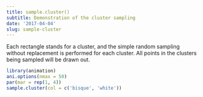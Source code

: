 ```yaml
---
title: sample.cluster()
subtitle: Demonstration of the cluster sampling
date: '2017-04-04'
slug: sample-cluster
---
```

Each rectangle stands for a cluster, and the simple random sampling without
replacement is performed for each cluster. All points in the clusters being
sampled will be drawn out.
 
```r
library(animation)
ani.options(nmax = 50)
par(mar = rep(1, 4))
sample.cluster(col = c('bisque', 'white'))
```

